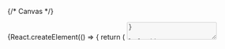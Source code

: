 

<Meta title='Components/Textarea' component={Textarea} id='Textarea' />

{/* Canvas */}

<Story name='Textarea'>
    {React.createElement(() => {
        return (
            <Textarea
                showCounter={boolean('showCounter', false)}
                maxLength={number('maxLength', 500)}
                autosize={boolean('autosize', true)}
                allowOverflow={boolean('allowOverflow', true)}
                block={boolean('block', false)}
                size={select('size', ['s', 'm', 'l', 'xl'], 's')}
                disabled={boolean('disabled', false)}
                placeholder={text('placeholder', '')}
                resize={select('resize', ['none', 'vertical'], 'none')}
                minRows={number('minRows', undefined)}
                maxRows={number('maxRows', undefined)}
                maxHeight={number('maxHeight', undefined)}
                label={text('label', '')}
                labelView={select('labelView', ['inner', 'outer'], 'inner')}
                hint={text('hint', '')}
                error={text('error', '')}
                rightAddons={boolean('rightAddons', false) && !text('error') && <StarMIcon />}
                leftAddons={boolean('leftAddons', false) && <StarMIcon />}
                bottomAddons={boolean('bottomAddons', false) && <span>bottom text</span>}
                readOnly={boolean('readOnly', false)}
                nativeScrollbar={boolean('nativeScrollbar', false)}
            />
        );
    })}
</Story>

{/* Docs */}

<ComponentHeader
    name='Textarea'
    version={packageJson.version}
    package='@alfalab/core-components/textarea'
    design='https://www.figma.com/file/cdNnkh2QdxuvYLrBm4cubM/Web-%3A%3A-Core-Default-Components?node-id=113%3A67583'
/>

<Tabs
    description={<Description />}
    changelog={<Markdown>{Changelog}</Markdown>}
    development={<Development />}
/>
